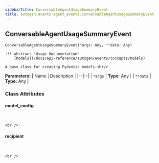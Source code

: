 ```yaml
---
sidebarTitle: ConversableAgentUsageSummaryEvent
title: autogen.events.agent_events.ConversableAgentUsageSummaryEvent
---
```

<h2 id="autogen.events.agent_events.ConversableAgentUsageSummaryEvent" class="doc doc-heading">
    <code class="doc-symbol doc-symbol-heading doc-symbol-class"></code>
    <span class="doc doc-object-name doc-class-name">ConversableAgentUsageSummaryEvent</span>
</h2>

```python
ConversableAgentUsageSummaryEvent(*args: Any, **data: Any)
```

    !!! abstract "Usage Documentation"
        [Models](/docs/api-reference/autogen/events/concepts/models)
    
    A base class for creating Pydantic models.<br/>

<b>Parameters:</b>
| Name | Description |
|--|--|
| `*args` | **Type:** Any |
| `**data` | **Type:** Any |

### Class Attributes

<code class="doc-symbol doc-symbol-heading doc-symbol-attribute"></code>
#### model_config
<br />

    <br />

<code class="doc-symbol doc-symbol-heading doc-symbol-attribute"></code>
#### recipient
<br />

    <br />